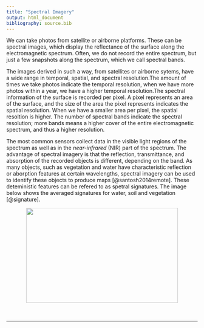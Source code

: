 ```yaml
---
title: "Spectral Imagery"
output: html_document
bibliography: source.bib
---
```


We can take photos from satellite or airborne platforms. These can be spectral images, which display the reflectance of the surface along the electromagnetic spectrum. Often, we do not record the entire spectrum, but just a few snapshots along the spectrum, which we call spectral bands.


The images derived in such a way, from satellites or airborne sytems, have a wide range in temporal, spatial, and spectral resolution.The amount of times we take photos indicate the temporal resolution, when we have more photos within a year, we have a higher temporal resolution.The spectral information of the surface is recorded per pixel. A pixel represents an area of the surface, and the size of the area the pixel represents indicates the spatial resolution. When we have a smaller area per pixel, the spatial resoltion is higher. The number of spectral bands indicate the spectral resolution; more bands means a higher cover of the entire electromagnetic spectrum, and thus a higher resolution.



The most common sensors collect data in the visible light regions of the spectrum as well as in the *near-infrared* (NIR) part of the spectrum. The advantage of spectral imagery is that the reflection, transmittance, and absorption of the recorded objects is different, depending on the band. As many objects, such as vegetation and water have characteristic reflection or aborption features at certain wavelengths, spectral imagery can be used to identify these objects to produce maps [@santosh2014remote]. These deteministic features can be refered to as spetral signatures. The image below shows the averaged signatures for water, soil and vegetation [@signature].


<center><img src="figures/spectral_signatures.jpg" width="400" height="250" /> </center> <br><br>
</center> 


***